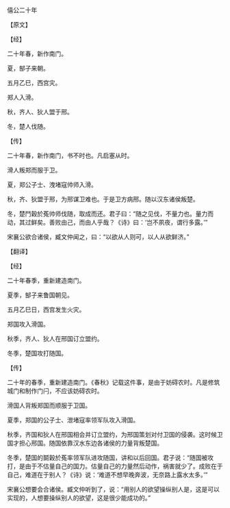 

僖公二十年

【原文】

【经】

二十年春，新作南门。

夏，郜子来朝。

五月乙巳，西宫灾。

郑人入滑。

秋，齐人、狄人盟于邢。

冬，楚人伐随。

【传】

二十年春，新作南门，书不时也。凡启塞从时。

滑人叛郑而服于卫。

夏，郑公子士、洩堵寇帅师入滑。

秋，齐、狄盟于邢，为邢谋卫难也。于是卫方病邢。随以汉东诸侯叛楚。

冬，楚鬥穀於菟帅师伐随，取成而还。君子曰：“随之见伐，不量力也。量力而动，其过鲜矣。善败由己，而由人乎哉？《诗》曰：‘岂不夙夜，谓行多露。’”

宋襄公欲合诸侯，臧文仲闻之，曰：“以欲从人则可，以人从欲鲜济。”

【翻译】

【经】

二十年春季，重新建造南门。

夏季，郜子来鲁国朝见。

五月乙巳日，西宫发生火灾。

郑国攻入滑国。

秋季，齐人、狄人在邢国订立盟约。

冬季，楚国攻打随国。

【传】

二十年的春季，重新建造南门。《春秋》记载这件事，是由于妨碍农时。凡是修筑城门和制作门闩，不应该妨碍农时。

滑国人背叛郑国而顺服于卫国。

夏季，郑国的公子士、泄堵寇率领军队攻入滑国。

秋季，齐国和狄人在邢国相会并订立盟约，为邢国策划对付卫国的侵袭。这时候卫国才担心邢国。随国依靠汉水东边各诸侯的力量背叛楚国。

冬季，楚国的鬬穀於菟率领军队进攻随国，讲和以后回国。君子说：“随国被攻打，是由于不估量自己的国力。估量自己的力量然后动作，祸害就少了。成败在于自己，难道在于别人？《诗》说：‘难道不想早晚奔波，无奈路上露水太多。’”

宋襄公想要会合诸侯。臧文仲听到了，说：“用别人的欲望操纵别人是，这是可以实现的，人想要操纵别人的欲望，这是很少能成功的。”

